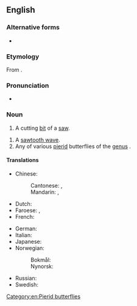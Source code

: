 {{also|saw tooth|saw-tooth}}

==English==

===Alternative forms===
* {{l|en|saw tooth}}

===Etymology===
From {{compound|en|saw|tooth}}.

===Pronunciation===
* {{IPA|en|/ˈsɔːtuːθ/}}

===Noun===
{{en-noun|sawteeth}}

# A cutting [[bit]] of a [[saw]].

{{en-noun}}
# A [[sawtooth wave]].
# Any of various [[pierid]] butterflies of the [[genus]] {{taxlink|Prioneris|genus|ver=190708}}.

====Translations====
{{trans-top|cutting bit of a saw}}
* Chinese:
*: Cantonese: {{t|yue|鋸齒}}, {{t|yue|锯齿|tr=goe3 ci2}}
*: Mandarin: {{t+|cmn|鋸齒}}, {{t+|cmn|锯齿|tr=jùchǐ}}
* Dutch: {{t+|nl|zaagtand|m}}
* Faroese: {{t|fo|sagtonn|f}}, {{t|fo|sagartonn|f}}
* French: {{t|fr|[[dent]] [[de]] [[scie]]|m}}
{{trans-mid}}
* German: {{t+|de|Sägezahn|m}}
* Italian: {{t-needed|it}}
* Japanese: {{t|ja|[[鋸|のこぎり]][[歯]]|tr=のこぎりは, nokogiri ha|sc=Jpan}}
* Norwegian:
*: Bokmål: {{t|nb|sagtann|m|f}}
*: Nynorsk: {{t|nn|sagtann|f}}
* Russian: {{t|ru|[[зуб]] [[пила|пилы́]]|m}}
* Swedish: {{t+|sv|sågtand|c}}
{{trans-bottom}}

{{trans-see|sawtooth wave}}

[[Category:en:Pierid butterflies]]